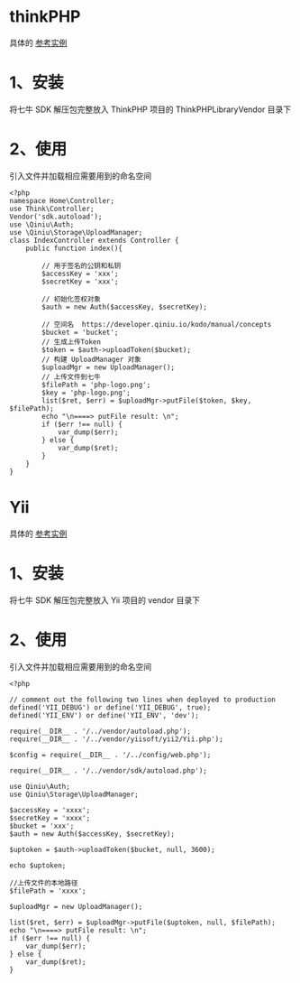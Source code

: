 # thinkPHP

具体的 [参考实例](https://dn-odum9helk.qbox.me/logK8HdBqIMjbM8GbU0LhU5FlVtv.zip)
<br>
# 1、安装
将七牛 SDK 解压包完整放入 ThinkPHP 项目的 ThinkPHPLibraryVendor 目录下

# 2、使用
引入文件并加载相应需要用到的命名空间

```
<?php
namespace Home\Controller;
use Think\Controller;
Vendor('sdk.autoload'); 
use \Qiniu\Auth;
use \Qiniu\Storage\UploadManager;
class IndexController extends Controller {
    public function index(){
        
        // 用于签名的公钥和私钥
        $accessKey = 'xxx';
        $secretKey = 'xxx';
        
        // 初始化签权对象
        $auth = new Auth($accessKey, $secretKey);
        
        // 空间名  https://developer.qiniu.io/kodo/manual/concepts
        $bucket = 'bucket';
        // 生成上传Token
        $token = $auth->uploadToken($bucket);
        // 构建 UploadManager 对象
        $uploadMgr = new UploadManager();
        // 上传文件到七牛
        $filePath = 'php-logo.png';
        $key = 'php-logo.png';
        list($ret, $err) = $uploadMgr->putFile($token, $key, $filePath);
        echo "\n====> putFile result: \n";
        if ($err !== null) {
            var_dump($err);
        } else {
            var_dump($ret);
        }
    }
}

```

# Yii

具体的 [参考实例](https://dn-odum9helk.qbox.me/li99N2IlbrIcVPRimTiRzklKE-wn)
<br>
# 1、安装
将七牛 SDK 解压包完整放入 Yii 项目的 vendor 目录下

# 2、使用
引入文件并加载相应需要用到的命名空间

```
<?php

// comment out the following two lines when deployed to production
defined('YII_DEBUG') or define('YII_DEBUG', true);
defined('YII_ENV') or define('YII_ENV', 'dev');

require(__DIR__ . '/../vendor/autoload.php');
require(__DIR__ . '/../vendor/yiisoft/yii2/Yii.php');

$config = require(__DIR__ . '/../config/web.php');

require(__DIR__ . '/../vendor/sdk/autoload.php');

use Qiniu\Auth;
use Qiniu\Storage\UploadManager;

$accessKey = 'xxxx';
$secretKey = 'xxxx';
$bucket = 'xxx';
$auth = new Auth($accessKey, $secretKey);

$uptoken = $auth->uploadToken($bucket, null, 3600);

echo $uptoken;

//上传文件的本地路径
$filePath = 'xxxx';

$uploadMgr = new UploadManager();

list($ret, $err) = $uploadMgr->putFile($uptoken, null, $filePath);
echo "\n====> putFile result: \n";
if ($err !== null) {
    var_dump($err);
} else {
    var_dump($ret);
}
```



